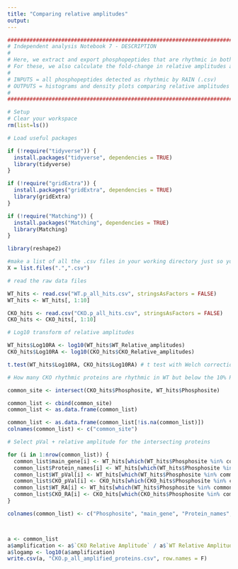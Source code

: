 ---
title: "Comparing relative amplitudes"
output: 
---

```{r}
#######################################################################################################################################
# Independent analysis Notebook 7 - DESCRIPTION
#
# Here, we extract and export phosphopeptides that are rhythmic in both genotypes.
# For these, we also calculate the fold-change in relative amplitudes and export this information for plotting elsewhere. 
#
# INPUTS = all phosphopeptides detected as rhythmic by RAIN (.csv)
# OUTPUTS = histograms and density plots comparing relative amplitudes (.pdf), list of fold-changes in relative amplitudes between genotypes (.csv).
# 
#######################################################################################################################################
```

```{r}
# Setup
# Clear your workspace
rm(list=ls())

# Load useful packages

if (!require("tidyverse")) {
  install.packages("tidyverse", dependencies = TRUE)
  library(tidyverse)
}

if (!require("gridExtra")) {
  install.packages("gridExtra", dependencies = TRUE)
  library(gridExtra)
}

if (!require("Matching")) {
  install.packages("Matching", dependencies = TRUE)
  library(Matching)
}

library(reshape2)

#make a list of all the .csv files in your working directory just so you can see what's going on
X = list.files(".",".csv")

# read the raw data files

WT_hits <- read.csv("WT.p_all_hits.csv", stringsAsFactors = FALSE)
WT_hits <- WT_hits[, 1:10]

CKO_hits <- read.csv("CKO.p_all_hits.csv", stringsAsFactors = FALSE)
CKO_hits <- CKO_hits[, 1:10]

```


```{r}
# Log10 transform of relative amplitudes

WT_hits$Log10RA <- log10(WT_hits$WT_Relative_amplitudes)
CKO_hits$Log10RA <- log10(CKO_hits$CKO_Relative_amplitudes)

t.test(WT_hits$Log10RA, CKO_hits$Log10RA) # t test with Welch correction

```

```{r}
# How many CKO rhythmic proteins are rhythmic in WT but below the 10% RA threshold?

common_site <- intersect(CKO_hits$Phosphosite, WT_hits$Phosphosite)

common_list <- cbind(common_site)
common_list <- as.data.frame(common_list)

common_list <- as.data.frame(common_list[!is.na(common_list)])
colnames(common_list) <- c("common_site")

# Select pVal + relative amplitude for the intersecting proteins

for (i in 1:nrow(common_list)) {
  common_list$main_gene[i] <- WT_hits[which(WT_hits$Phosphosite %in% common_list$common_site[i]), 4]
  common_list$Protein_names[i] <- WT_hits[which(WT_hits$Phosphosite %in% common_list$common_site[i]), 3]
  common_list$WT_pVal[i] <- WT_hits[which(WT_hits$Phosphosite %in% common_list$common_site[i]), 6]
  common_list$CKO_pVal[i] <- CKO_hits[which(CKO_hits$Phosphosite %in% common_list$common_site[i]), 6]
  common_list$WT_RA[i] <- WT_hits[which(WT_hits$Phosphosite %in% common_list$common_site[i]), 10]
  common_list$CKO_RA[i] <- CKO_hits[which(CKO_hits$Phosphosite %in% common_list$common_site[i]), 10]
}

colnames(common_list) <- c("Phosphosite", "main_gene", "Protein_names", "WT pVal", "CKO pVal", "WT Relative Amplitude", "CKO Relative Amplitude")



a <- common_list
a$amplification <- a$`CKO Relative Amplitude` / a$`WT Relative Amplitude`
a$logamp <- log10(a$amplification)
write.csv(a, "CKO.p_all_amplified_proteins.csv", row.names = F)
```

